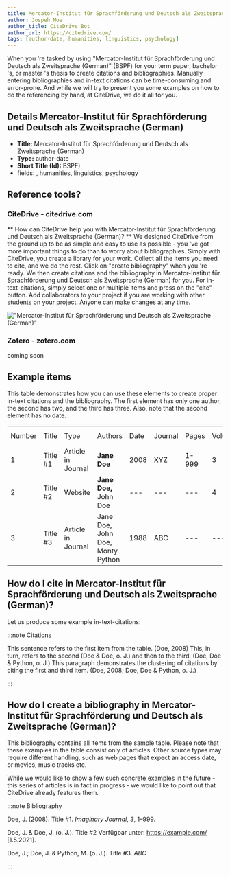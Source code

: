 ```yaml
---
title: Mercator-Institut für Sprachförderung und Deutsch als Zweitsprache (German)
author: Jospeh Moe
author_title: CiteDrive Bot
author_url: https://citedrive.com/
tags: [author-date, humanities, linguistics, psychology]
---
```


When you 're tasked by using "Mercator-Institut für Sprachförderung und Deutsch als Zweitsprache (German)" (BSPF) for your term paper, bachelor 's, or master 's thesis to create citations and bibliographies.
Manually entering bibliographies and in-text citations can be time-consuming and error-prone. And while we will try to present you some examples on how to do the referencing by hand, at CiteDrive, we do it all for you.

## Details  Mercator-Institut für Sprachförderung und Deutsch als Zweitsprache (German)
* **Title:** Mercator-Institut für Sprachförderung und Deutsch als Zweitsprache (German)
* **Type:** author-date
* **Short Title (Id):** BSPF)
* fields: , humanities, linguistics, psychology

## Reference tools?
### CiteDrive - citedrive.com
** How can CiteDrive help you with Mercator-Institut für Sprachförderung und Deutsch als Zweitsprache (German)? **
We designed CiteDrive from the ground up to be as simple and easy to use as possible - you 've got more important things to do than to worry about bibliographies. Simply with CiteDrive, you create a library for your work. Collect all the items you need to cite, and we do the rest. Click on "create bibliography" when you 're ready. We then create citations and the bibliography in Mercator-Institut für Sprachförderung und Deutsch als Zweitsprache (German) for you. For in-text-citations, simply select one or multiple items and press on the "cite"-button. Add collaborators to your project if you are working with other students on your project. Anyone can make changes at any time.


!["Mercator-Institut für Sprachförderung und Deutsch als Zweitsprache (German)"](images/mercatorinstitut-fur-sprachforderung-und-deutsch-als-zweitsprache-german.svg "Choose Mercator-Institut für Sprachförderung und Deutsch als Zweitsprache (German) in the CiteDrive App")

### Zotero - zotero.com

coming soon

## Example items

This table demonstrates how you can use these elements to create proper in-text citations and the bibliography. The first element has only one author, the second has two, and the third has three. Also, note that the second element has no date.


<table>
  <tr>
   <td>Number
   </td>
   <td>Title
   </td>
   <td>Type
   </td>
   <td>Authors
   </td>
   <td>Date
   </td>
   <td>Journal
   </td>
   <td>Pages
   </td>
   <td>Volume
   </td>
   <td>Issue
   </td>
   <td>Access Date
   </td>
  </tr>
  <tr>
   <td>1
   </td>
   <td>Title #1
   </td>
   <td>Article in Journal
   </td>
   <td><strong>Jane Doe</strong>
   </td>
   <td>2008
   </td>
   <td>XYZ
   </td>
   <td>1-999
   </td>
   <td>3
   </td>
   <td>2
   </td>
   <td>--
   </td>
  </tr>
  <tr>
   <td>
2
   </td>
   <td>Title #2
   </td>
   <td>Website
   </td>
   <td><strong>Jane Doe, </strong>John Doe
   </td>
   <td>---
   </td>
   <td>---
   </td>
   <td>---
   </td>
   <td>4
   </td>
   <td>---
   </td>
   <td>2020-05-01
   </td>
  </tr>
  <tr>
   <td>3
   </td>
   <td>Title #3
   </td>
   <td>Article in Journal
   </td>
   <td>Jane Doe, John Doe, Monty Python
   </td>
   <td>1988
   </td>
   <td>ABC
   </td>
   <td>---
   </td>
   <td>---
   </td>
   <td>16
   </td>
   <td>---
   </td>
  </tr>
</table>



## How do I cite in  Mercator-Institut für Sprachförderung und Deutsch als Zweitsprache (German)?

Let us produce some example in-text-citations:

:::note Citations


This sentence refers to the first item from the table. (Doe, 2008) This, in turn, refers to the second (Doe &amp; Doe, o. J.)
and then to the third.  (Doe, Doe &amp; Python, o. J.)
This paragraph demonstrates the clustering of citations by citing the first and third item. (Doe, 2008; Doe, Doe &amp; Python, o. J.)

:::

## How do I create a bibliography in Mercator-Institut für Sprachförderung und Deutsch als Zweitsprache (German)?

This bibliography contains all items from the sample table. Please note that these examples in the table consist only of articles. Other source types may require different handling, such as web pages that expect an access date, or movies, music tracks etc.

While we would like to show a few such concrete examples in the future - this series of articles is in fact in progress - we would like to point out that CiteDrive already features them.

:::note Bibliography

Doe, J.  (2008). Title #1. <i>Imaginary Journal</i>, <i>3</i>, 1–999.

Doe, J. &amp; Doe, J.  (o. J.). Title #2 Verfügbar unter: https://example.com/ [1.5.2021].

Doe, J.; Doe, J. &amp; Python, M.  (o. J.). Title #3. <i>ABC</i>



:::


        